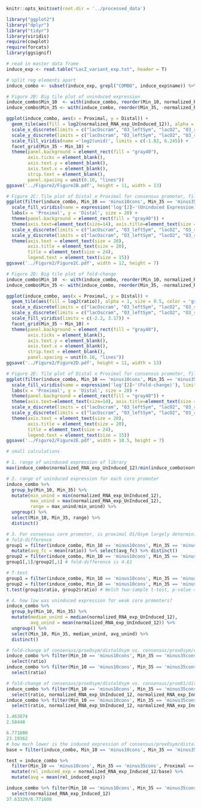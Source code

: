 ```r
knitr::opts_knit$set(root.dir = '../processed_data')
```

```r
library("ggplot2")
library("dplyr")
library("tidyr")
library(viridis)
require(cowplot)
require(forcats)
library(ggsignif)
```

```r
# read in master data frame
induce_exp <- read.table("LacZ_variant_exp.txt", header = T)

# split reg elements apart
induce_combo <- subset(induce_exp, grepl("COMBO", induce_exp$name)) %>% separate(col = 'name', into = c("Library", "Distal", "Min_35", "Min_10", "Proximal"), sep = "-", remove = F)
```

```r
# Figure 2B: Big tile plot of uninduced expression
induce_combo$Min_10  <- with(induce_combo, reorder(Min_10, normalized_RNA_exp_Induced_12, median))
induce_combo$Min_35 <- with(induce_combo, reorder(Min_35, -normalized_RNA_exp_Induced_12, median))

ggplot(induce_combo, aes(x = Proximal, y = Distal)) + 
  geom_tile(aes(fill = log2(normalized_RNA_exp_UnInduced_12)), alpha = 1, size = 0.5, color = 'gray20') + 
  scale_x_discrete(limits = c("lacOscram", "O3_leftSym", "lacO2", "O3_rightSym", "O1_rightSym", "O2_leftSym", "lacO3", "O2_rightSym", "lacO1", "lacOsym")) + 
  scale_y_discrete(limits = c("lacOscram", "O3_leftSym", "lacO2", "O3_rightSym", "O1_rightSym", "O2_leftSym", "lacO3", "O2_rightSym", "lacO1", "lacOsym")) + 
  scale_fill_viridis(name ='log2(unid)', limits = c(-1.82, 6.245)) +
  facet_grid(Min_35 ~ Min_10) +
  theme(panel.background = element_rect(fill = "gray40"), 
        axis.ticks = element_blank(), 
        axis.text.y = element_blank(), 
        axis.text.x = element_blank(), 
        strip.text = element_blank(),
        panel.spacing = unit(0.10, "lines"))
ggsave('../Figure2/Figure2B.pdf', height = 11, width = 13)
```

```r
# Figure 2C: Tile plot of Distal x Proximal for consensus promoter, fill is Uninduced Expression. 
ggplot(filter(induce_combo, Min_10 == 'minus10cons', Min_35 == 'minus35cons'), aes(x = Proximal, y = Distal)) + geom_tile(aes(fill = log2(normalized_RNA_exp_UnInduced_12)), color = 'black', alpha = 0.9, size = 0.25) + theme(axis.text.x = element_text(angle = 45, hjust = 1, size = 15), axis.text.y = element_text(size = 15)) +
  scale_fill_viridis(name = expression('log'[2]~'(Uninduced Expression)'), limits = c(-1.82, 6.245)) +
  labs(x = 'Proximal', y = 'Distal', size = 20) +
  theme(panel.background = element_rect(fill = "gray40")) +
  theme(axis.text=element_text(size=14), axis.title=element_text(size = 14)) +
  scale_x_discrete(limits = c("lacOscram", "O3_leftSym", "lacO2", "O3_rightSym", "O1_rightSym", "O2_leftSym", "lacO3", "O2_rightSym", "lacO1", "lacOsym")) + 
  scale_y_discrete(limits = c("lacOscram", "O3_leftSym", "lacO2", "O3_rightSym", "O1_rightSym", "O2_leftSym", "lacO3", "O2_rightSym", "lacO1", "lacOsym")) + 
  theme(axis.text = element_text(size = 20),
        axis.title = element_text(size = 20),
        title = element_text(size = 24),
        legend.text = element_text(size = 15))
ggsave('../Figure2/Figure2C.pdf', width = 12, height = 7)
```

```r
# Figure 2D: Big tile plot of fold-change
induce_combo$Min_10  <- with(induce_combo, reorder(Min_10, normalized_RNA_exp_Induced_12, median))
induce_combo$Min_35 <- with(induce_combo, reorder(Min_35, -normalized_RNA_exp_Induced_12, median))

ggplot(induce_combo, aes(x = Proximal, y = Distal)) + 
  geom_tile(aes(fill = log2(ratio)), alpha = 1, size = 0.5, color = 'gray20') + 
  scale_x_discrete(limits = c("lacOscram", "O3_leftSym", "lacO2", "O3_rightSym", "O1_rightSym", "O2_leftSym", "lacO3", "O2_rightSym", "lacO1", "lacOsym")) + 
  scale_y_discrete(limits = c("lacOscram", "O3_leftSym", "lacO2", "O3_rightSym", "O1_rightSym", "O2_leftSym", "lacO3", "O2_rightSym", "lacO1", "lacOsym")) + 
  scale_fill_viridis(limits = c(-2.2, 3.17)) +
  facet_grid(Min_35 ~ Min_10) +
  theme(panel.background = element_rect(fill = "gray40"), 
        axis.ticks = element_blank(), 
        axis.text.y = element_blank(), 
        axis.text.x = element_blank(), 
        strip.text = element_blank(),
        panel.spacing = unit(0.10, "lines"))
ggsave('../Figure2/Figure2D.pdf', height = 11, width = 13)
```


```r
# Figure 2E: Tile plot of Distal x Proximal for consensus promoter, fill is Fold Change. 
ggplot(filter(induce_combo, Min_10 == 'minus10cons', Min_35 == 'minus35cons'), aes(x = Proximal, y = Distal)) + geom_tile(aes(fill = log2(ratio)), color = 'black', alpha = 0.9, size = 0.25) + theme(axis.text.x = element_text(angle = 45, hjust = 1, size = 15), axis.text.y = element_text(size = 15)) +
  scale_fill_viridis(name = expression('log'[2]~'(Fold-change)'), limits = c(-2.2, 3.17)) +
  labs(x = 'Proximal', y = 'Distal', size = 20) +
  theme(panel.background = element_rect(fill = "gray40")) +
  theme(axis.text=element_text(size=14), axis.title=element_text(size = 14)) +
  scale_x_discrete(limits = c("lacOscram", "O3_leftSym", "lacO2", "O3_rightSym", "O1_rightSym", "O2_leftSym", "lacO3", "O2_rightSym", "lacO1", "lacOsym")) + 
  scale_y_discrete(limits = c("lacOscram", "O3_leftSym", "lacO2", "O3_rightSym", "O1_rightSym", "O2_leftSym", "lacO3", "O2_rightSym", "lacO1", "lacOsym")) + 
  theme(axis.text = element_text(size = 20),
        axis.title = element_text(size = 20),
        title = element_text(size = 24),
        legend.text = element_text(size = 15))
ggsave('../Figure2/Figure2E.pdf', width = 10.5, height = 7)
```

```r
# small calculations

# 1. range of uninduced expression of library
max(induce_combo$normalized_RNA_exp_UnInduced_12)/min(induce_combo$normalized_RNA_exp_UnInduced_12)

# 2. range of uninduced expression for each core promoter
induce_combo %>%
  group_by(Min_10, Min_35) %>%
  mutate(min_unind = min(normalized_RNA_exp_UnInduced_12),
         max_unind = max(normalized_RNA_exp_UnInduced_12),
         range = max_unind/min_unind) %>%
  ungroup() %>%
  select(Min_10, Min_35, range) %>%
  distinct()

# 3. For consensus core promoter, is proximal O1/Osym largely deterministic of fold-change?
# fold-difference
group1 = filter(induce_combo, Min_10 == 'minus10cons', Min_35 == 'minus35cons', Proximal == 'lacOsym' | Proximal == 'lacO1') %>%
  mutate(avg_fc = mean(ratio)) %>% select(avg_fc) %>% distinct()
group2 = filter(induce_combo, Min_10 == 'minus10cons', Min_35 == 'minus35cons', !(Proximal == 'lacOsym' | Proximal == 'lacO1')) %>% mutate(avg_fc = mean(ratio)) %>% select(avg_fc) %>% distinct()
group1[,1]/group2[,1] # fold-difference is 4.61

# T-test
group1 = filter(induce_combo, Min_10 == 'minus10cons', Min_35 == 'minus35cons', Proximal == 'lacOsym' | Proximal == 'lacO1')
group2 = filter(induce_combo, Min_10 == 'minus10cons', Min_35 == 'minus35cons', !(Proximal == 'lacOsym' | Proximal == 'lacO1'))
t.test(group1$ratio, group2$ratio) # Welch two-sample t-test, p-value = 1.44e-06

# 4. how low was uninduced expression for weak core promoters?
induce_combo %>%
  group_by(Min_10, Min_35) %>%
  mutate(median_unind = median(normalized_RNA_exp_UnInduced_12),
         avg_unind = mean(normalized_RNA_exp_UnInduced_12)) %>%
  ungroup() %>%
  select(Min_10, Min_35, median_unind, avg_unind) %>%
  distinct()

# fold-change of consensus/proxOsym/distalOsym vs. consensus/proxOsym/distalO3
induce_combo %>% filter(Min_10 == 'minus10cons', Min_35 == 'minus35cons', Proximal == 'lacOsym', Distal == 'lacOsym') %>%
  select(ratio)
induce_combo %>% filter(Min_10 == 'minus10cons', Min_35 == 'minus35cons', Proximal == 'lacOsym', Distal == 'lacO3') %>%
  select(ratio)

# fold-change of consensus/proxOsym/distalOsym vs. consensus/proxO1/distalOsym
induce_combo %>% filter(Min_10 == 'minus10cons', Min_35 == 'minus35cons', Proximal == 'lacOsym', Distal == 'lacOsym') %>%
  select(ratio, normalized_RNA_exp_UnInduced_12, normalized_RNA_exp_Induced_12)
induce_combo %>% filter(Min_10 == 'minus10cons', Min_35 == 'minus35cons', Proximal == 'lacO1', Distal == 'lacOsym') %>%
  select(ratio, normalized_RNA_exp_UnInduced_12, normalized_RNA_exp_Induced_12)

1.463874
2.58448

6.771608
23.19362	
# how much lower is the induced expression of consensus/proxOsym/distalOsym vs. consensus/proxOsym/distalO3 
base = filter(induce_combo, Min_10 == 'minus10cons', Min_35 == 'minus35cons', Proximal == 'lacOsym', Distal == 'lacOsym')$normalized_RNA_exp_Induced_12

test = induce_combo %>% 
  filter(Min_10 == 'minus10cons', Min_35 == 'minus35cons', Proximal == 'lacOsym') %>%
  mutate(rel_induced_exp = normalized_RNA_exp_Induced_12/base) %>%
  mutate(avg = mean(rel_induced_exp))

induce_combo %>% filter(Min_10 == 'minus10cons', Min_35 == 'minus35cons', Proximal == 'lacOsym', Distal == 'lacO3') %>%
  select(normalized_RNA_exp_Induced_12)
37.63329/6.771608

```








